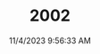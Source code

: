 ---
width: 4000
height: 6000
title: 2002
description: Black interior on an Orange 1976 BMW 2002 2.2L 5-Speed shot in Blanco, TX.
date: 11/4/2023 9:56:33 AM
cameraMake: Sony
cameraModel: ILCE-7M3
lens: E 35-150mm F2.0-F2.8 A058
settingsfStop: f/2.8
settingsISO: ISO 125
settingsShutter: 1/250
settingsFocalLength: 150 mm
---